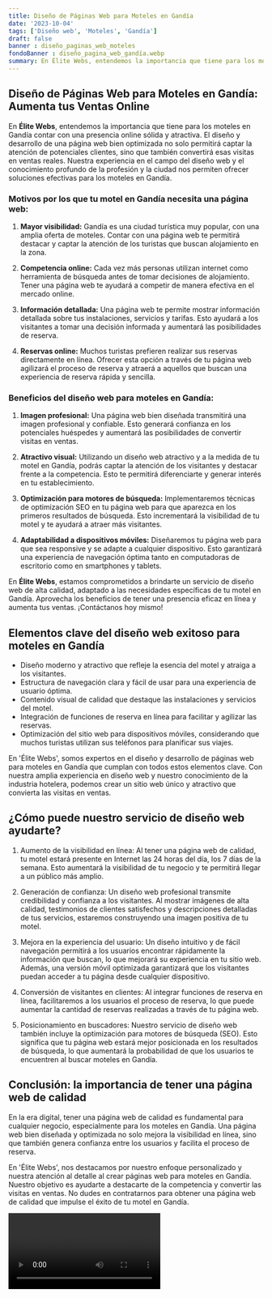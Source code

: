 ```yaml
---
title: Diseño de Páginas Web para Moteles en Gandía
date: '2023-10-04'
tags: ['Diseño web', 'Moteles', 'Gandía']
draft: false
banner : diseño_paginas_web_moteles
fondoBanner : diseño_pagina_web_gandía.webp
summary: En Élite Webs, entendemos la importancia que tiene para los moteles en Gandía contar con una presencia online sólida y atractiva. El diseño y desarrollo de una página web bien optimizada no solo permitirá captar la atención de potenciales clientes, sino que también convertirá esas visitas en ventas reales. Nuestra experiencia en el campo del diseño web y el conocimiento profundo de la profesión y la ciudad nos permiten ofrecer soluciones efectivas para los moteles en Gandía.
---
```


## Diseño de Páginas Web para Moteles en Gandía: Aumenta tus Ventas Online

En **Élite Webs**, entendemos la importancia que tiene para los moteles en Gandía contar con una presencia online sólida y atractiva. El diseño y desarrollo de una página web bien optimizada no solo permitirá captar la atención de potenciales clientes, sino que también convertirá esas visitas en ventas reales. Nuestra experiencia en el campo del diseño web y el conocimiento profundo de la profesión y la ciudad nos permiten ofrecer soluciones efectivas para los moteles en Gandía.

### Motivos por los que tu motel en Gandía necesita una página web:

1. **Mayor visibilidad:** Gandía es una ciudad turística muy popular, con una amplia oferta de moteles. Contar con una página web te permitirá destacar y captar la atención de los turistas que buscan alojamiento en la zona.

2. **Competencia online:** Cada vez más personas utilizan internet como herramienta de búsqueda antes de tomar decisiones de alojamiento. Tener una página web te ayudará a competir de manera efectiva en el mercado online.

3. **Información detallada:** Una página web te permite mostrar información detallada sobre tus instalaciones, servicios y tarifas. Esto ayudará a los visitantes a tomar una decisión informada y aumentará las posibilidades de reserva.

4. **Reservas online:** Muchos turistas prefieren realizar sus reservas directamente en línea. Ofrecer esta opción a través de tu página web agilizará el proceso de reserva y atraerá a aquellos que buscan una experiencia de reserva rápida y sencilla.

### Beneficios del diseño web para moteles en Gandía:

1. **Imagen profesional:** Una página web bien diseñada transmitirá una imagen profesional y confiable. Esto generará confianza en los potenciales huéspedes y aumentará las posibilidades de convertir visitas en ventas.

2. **Atractivo visual:** Utilizando un diseño web atractivo y a la medida de tu motel en Gandía, podrás captar la atención de los visitantes y destacar frente a la competencia. Esto te permitirá diferenciarte y generar interés en tu establecimiento.

3. **Optimización para motores de búsqueda:** Implementaremos técnicas de optimización SEO en tu página web para que aparezca en los primeros resultados de búsqueda. Esto incrementará la visibilidad de tu motel y te ayudará a atraer más visitantes.

4. **Adaptabilidad a dispositivos móviles:** Diseñaremos tu página web para que sea responsive y se adapte a cualquier dispositivo. Esto garantizará una experiencia de navegación óptima tanto en computadoras de escritorio como en smartphones y tablets.

En **Élite Webs**, estamos comprometidos a brindarte un servicio de diseño web de alta calidad, adaptado a las necesidades específicas de tu motel en Gandía. Aprovecha los beneficios de tener una presencia eficaz en línea y aumenta tus ventas. ¡Contáctanos hoy mismo!

<GifSeo />

<Cta />

## Elementos clave del diseño web exitoso para moteles en Gandía

- Diseño moderno y atractivo que refleje la esencia del motel y atraiga a los visitantes.
- Estructura de navegación clara y fácil de usar para una experiencia de usuario óptima.
- Contenido visual de calidad que destaque las instalaciones y servicios del motel.
- Integración de funciones de reserva en línea para facilitar y agilizar las reservas.
- Optimización del sitio web para dispositivos móviles, considerando que muchos turistas utilizan sus teléfonos para planificar sus viajes.

En 'Élite Webs', somos expertos en el diseño y desarrollo de páginas web para moteles en Gandía que cumplan con todos estos elementos clave. Con nuestra amplia experiencia en diseño web y nuestro conocimiento de la industria hotelera, podemos crear un sitio web único y atractivo que convierta las visitas en ventas.

## ¿Cómo puede nuestro servicio de diseño web ayudarte?

1. Aumento de la visibilidad en línea: Al tener una página web de calidad, tu motel estará presente en Internet las 24 horas del día, los 7 días de la semana. Esto aumentará la visibilidad de tu negocio y te permitirá llegar a un público más amplio.

2. Generación de confianza: Un diseño web profesional transmite credibilidad y confianza a los visitantes. Al mostrar imágenes de alta calidad, testimonios de clientes satisfechos y descripciones detalladas de tus servicios, estaremos construyendo una imagen positiva de tu motel.

3. Mejora en la experiencia del usuario: Un diseño intuitivo y de fácil navegación permitirá a los usuarios encontrar rápidamente la información que buscan, lo que mejorará su experiencia en tu sitio web. Además, una versión móvil optimizada garantizará que los visitantes puedan acceder a tu página desde cualquier dispositivo.

4. Conversión de visitantes en clientes: Al integrar funciones de reserva en línea, facilitaremos a los usuarios el proceso de reserva, lo que puede aumentar la cantidad de reservas realizadas a través de tu página web.

5. Posicionamiento en buscadores: Nuestro servicio de diseño web también incluye la optimización para motores de búsqueda (SEO). Esto significa que tu página web estará mejor posicionada en los resultados de búsqueda, lo que aumentará la probabilidad de que los usuarios te encuentren al buscar moteles en Gandía.

## Conclusión: la importancia de tener una página web de calidad

En la era digital, tener una página web de calidad es fundamental para cualquier negocio, especialmente para los moteles en Gandía. Una página web bien diseñada y optimizada no solo mejora la visibilidad en línea, sino que también genera confianza entre los usuarios y facilita el proceso de reserva.

En 'Élite Webs', nos destacamos por nuestro enfoque personalizado y nuestra atención al detalle al crear páginas web para moteles en Gandía. Nuestro objetivo es ayudarte a destacarte de la competencia y convertir las visitas en ventas. No dudes en contratarnos para obtener una página web de calidad que impulse el éxito de tu motel en Gandía.

<Video />

<CtaBot job='Moteles' city='Gandía'/>

<Gmaps query='Gandía+españa+maps' />